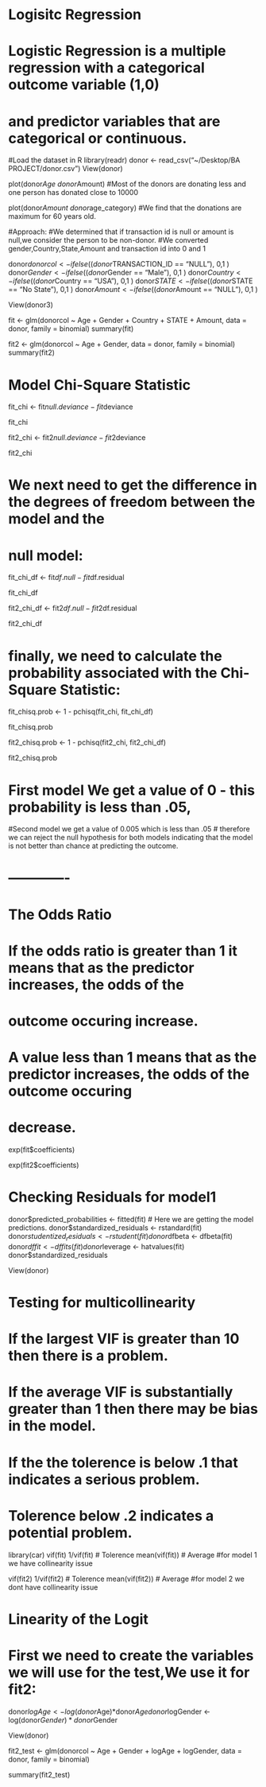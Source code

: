 # Logisitc Regression

# Logistic Regression is a multiple regression with a categorical outcome variable (1,0)
# and predictor variables that are categorical or continuous.

#Load the dataset in R
library(readr)
donor <- read_csv("~/Desktop/BA PROJECT/donor.csv")
View(donor)

plot(donor$Age ~ donor$Amount)
#Most of the donors are donating less and one person has donated close to 10000

plot(donor$Amount ~ donor$age_category)
#We find that the donations are maximum for 60 years old.

#Approach:
#We determined that if transaction id is null or amount is null,we consider the person to be non-donor.
#We converted gender,Country,State,Amount and transaction id into 0 and 1


donor$donorcol <- ifelse((donor$TRANSACTION_ID == "NULL"), 0,1 )
donor$Gender <- ifelse((donor$Gender == "Male"), 0,1 )
donor$Country <- ifelse((donor$Country == "USA"), 0,1 )
donor$STATE <- ifelse((donor$STATE == "No State"), 0,1 )
donor$Amount <- ifelse((donor$Amount == "NULL"), 0,1 )

View(donor3)

fit <- glm(donorcol ~ Age + Gender + Country + STATE + Amount, data = donor, family = binomial)
summary(fit)

fit2 <- glm(donorcol ~ Age + Gender, data = donor, family = binomial)
summary(fit2)

# Model Chi-Square Statistic

fit_chi <- fit$null.deviance - fit$deviance

fit_chi

fit2_chi <- fit2$null.deviance - fit2$deviance

fit2_chi

# We next need to get the difference in the degrees of freedom between the model and the
# null model:

fit_chi_df <- fit$df.null - fit$df.residual 

fit_chi_df

fit2_chi_df <- fit2$df.null - fit2$df.residual 

fit2_chi_df
  
# finally, we need to calculate the probability associated with the Chi-Square Statistic:

fit_chisq.prob <- 1 - pchisq(fit_chi, fit_chi_df)
  
fit_chisq.prob

fit2_chisq.prob <- 1 - pchisq(fit2_chi, fit2_chi_df)
  
fit2_chisq.prob

# First model We get a value of 0 - this probability is less than .05, 
#Second model we get a value of 0.005 which is less than .05
# therefore we can reject the null hypothesis for both models indicating that the model is not better than chance at predicting the outcome.




# -------------

# The Odds Ratio

# If the odds ratio is greater than 1 it means that as the predictor increases, the odds of the 
# outcome occuring increase.
# A value less than 1 means that as the predictor increases, the odds of the outcome occuring 
# decrease.

exp(fit$coefficients)

exp(fit2$coefficients)


# Checking Residuals for model1

donor$predicted_probabilities <- fitted(fit) # Here we are getting the model predictions.
donor$standardized_residuals <- rstandard(fit)
donor$studentized_residuals <- rstudent(fit)
donor$dfbeta <- dfbeta(fit)
donor$dffit <- dffits(fit)
donor$leverage <- hatvalues(fit)
donor$standardized_residuals


View(donor)

# Testing for multicollinearity

# If the largest VIF is greater than 10 then there is a problem.
# If the average VIF is substantially greater than 1 then there may be bias in the model.
# If the the tolerence is below .1 that indicates a serious problem.
# Tolerence below .2 indicates a potential problem.

library(car)
vif(fit)
1/vif(fit) # Tolerence
mean(vif(fit)) # Average
#for model 1 we have collinearity issue

vif(fit2)
1/vif(fit2) # Tolerence
mean(vif(fit2)) # Average
#for model 2 we dont have collinearity issue

# Linearity of the Logit

# First we need to create the variables we will use for the test,We use it for fit2:

donor$logAge <- log(donor$Age)*donor$Age
donor$logGender <- log(donor$Gender)*donor$Gender


View(donor)

fit2_test <- glm(donorcol ~ Age + Gender + logAge + logGender,
                   data = donor,
                   family = binomial)

summary(fit2_test)


